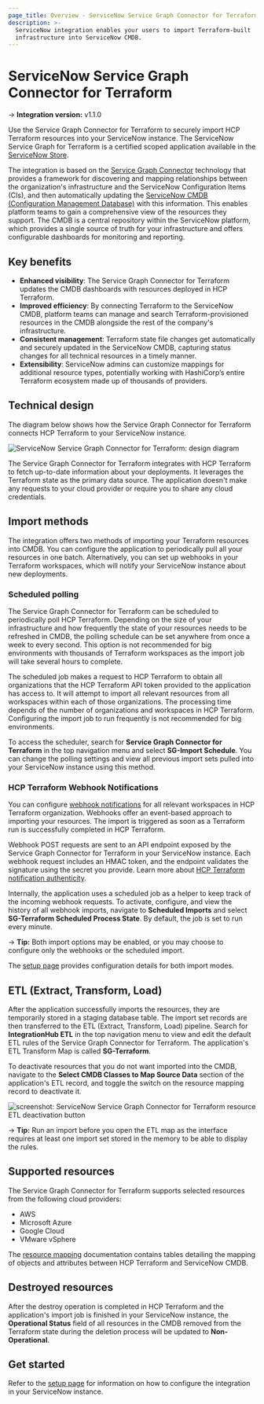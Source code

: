 ```yaml
---
page_title: Overview - ServiceNow Service Graph Connector for Terraform Integration - HCP Terraform
description: >-
  ServiceNow integration enables your users to import Terraform-built
  infrastructure into ServiceNow CMDB.
---
```


# ServiceNow Service Graph Connector for Terraform

-> **Integration version:**  v1.1.0

Use the Service Graph Connector for Terraform to securely import HCP Terraform resources into your ServiceNow instance. The ServiceNow Service Graph for Terraform is a certified scoped application available in the [ServiceNow Store](https://store.servicenow.com/sn_appstore_store.do#!/store/application/0b0600891b52c150c216ebd56e4bcb32).

The integration is based on the [Service Graph Connector](https://www.servicenow.com/products/service-graph-connectors.html) technology that provides a framework for discovering and mapping relationships between the organization's infrastructure and the ServiceNow Configuration Items (CIs), and then automatically updating the [ServiceNow CMDB (Configuration Management Database)](https://www.servicenow.com/products/servicenow-platform/configuration-management-database.html) with this information. This enables platform teams to gain a comprehensive view of the resources they support. The CMDB is a central repository within the ServiceNow platform, which provides a single source of truth for your infrastructure and offers configurable dashboards for monitoring and reporting.

## Key benefits

- **Enhanced visibility**: The Service Graph Connector for Terraform updates the CMDB dashboards with resources deployed in HCP Terraform.
- **Improved efficiency**: By connecting Terraform to the ServiceNow CMDB, platform teams can manage and search Terraform-provisioned resources in the CMDB alongside the rest of the company's infrastructure.
- **Consistent management**: Terraform state file changes get automatically and securely updated in the ServiceNow CMDB, capturing status changes for all technical resources in a timely manner. 
- **Extensibility**: ServiceNow admins can customize mappings for additional resource types, potentially working with HashiCorp’s entire Terraform ecosystem made up of thousands of providers.

## Technical design

The diagram below shows how the Service Graph Connector for Terraform connects HCP Terraform to your ServiceNow instance. 

![ServiceNow Service Graph Connector for Terraform: design diagram](/img/docs/service-now-service-graph-design.png)

The Service Graph Connector for Terraform integrates with HCP Terraform to fetch up-to-date information about your deployments. It leverages the Terraform state as the primary data source. The application doesn't make any requests to your cloud provider or require you to share any cloud credentials.

## Import methods

The integration offers two methods of importing your Terraform resources into CMDB. You can configure the application to periodically pull all your resources in one batch. Alternatively, you can set up webhooks in your Terraform workspaces, which will notify your ServiceNow instance about new deployments.

### Scheduled polling

The Service Graph Connector for Terraform can be scheduled to periodically poll HCP Terraform. Depending on the size of your infrastructure and how frequently the state of your resources needs to be refreshed in CMDB, the polling schedule can be set anywhere from once a week to every second. This option is not recommended for big environments with thousands of Terraform workspaces as the import job will take several hours to complete.

The scheduled job makes a request to HCP Terraform to obtain all organizations that the HCP Terraform API token provided to the application has access to. It will attempt to import all relevant resources from all workspaces within each of those organizations. The processing time depends of the number of organizations and workspaces in HCP Terraform. Configuring the import job to run frequently is not recommended for big environments.

To access the scheduler, search for **Service Graph Connector for Terraform** in the top navigation menu and select **SG-Import Schedule**. You can change the polling settings and view all previous import sets pulled into your ServiceNow instance using this method.

### HCP Terraform Webhook Notifications

You can configure [webhook notifications](/terraform/cloud-docs/workspaces/settings/notifications) for all relevant workspaces in HCP Terraform organization. Webhooks offer an event-based approach to importing your resources. The import is triggered as soon as a Terraform run is successfully completed in HCP Terraform.

Webhook POST requests are sent to an API endpoint exposed by the Service Graph Connector for Terraform in your ServiceNow instance. Each webhook request includes an HMAC token, and the endpoint validates the signature using the secret you provide. Learn more about [HCP Terraform notification authenticity](/terraform/cloud-docs/workspaces/settings/notifications#notification-authenticity).

Internally, the application uses a scheduled job as a helper to keep track of the incoming webhook requests. To activate, configure, and view the history of all webhook imports, navigate to **Scheduled Imports** and select **SG-Terraform Scheduled Process State**. By default, the job is set to run every minute.

-> **Tip:** Both import options may be enabled, or you may choose to configure only the webhooks or the scheduled import. 

The [setup page](/terraform/cloud-docs/integrations/service-now/service-graph/service-graph-setup) provides configuration details for both import modes.

## ETL (Extract, Transform, Load)

After the application successfully imports the resources, they are temporarily stored in a staging database table. The import set records are then transferred to the ETL (Extract, Transform, Load) pipeline. Search for **IntegrationHub ETL** in the top navigation menu to view and edit the default ETL rules of the Service Graph Connector for Terraform. The application's ETL Transform Map is called **SG-Terraform**.

To deactivate resources that you do not want imported into the CMDB, navigate to the **Select CMDB Classes to Map Source Data** section of the application's ETL record, and toggle the switch on the resource mapping record to deactivate it.

![screenshot: ServiceNow Service Graph Connector for Terraform resource ETL deactivation button](/img/docs/service-now-service-graph-deactivate-etl.png)

-> **Tip:** Run an import before you open the ETL map as the interface requires at least one import set stored in the memory to be able to display the rules. 

## Supported resources

The Service Graph Connector for Terraform supports selected resources from the following cloud providers:

- AWS
- Microsoft Azure
- Google Cloud
- VMware vSphere

The [resource mapping](/terraform/cloud-docs/integrations/service-now/service-graph/resource-coverage) documentation contains tables detailing the mapping of objects and attributes between HCP Terraform and ServiceNow CMDB.

## Destroyed resources

After the destroy operation is completed in HCP Terraform and the application's import job is finished in your ServiceNow instance, the **Operational Status** field of all resources in the CMDB removed from the Terraform state during the deletion process will be updated to **Non-Operational**.

## Get started

Refer to the [setup page](/terraform/cloud-docs/integrations/service-now/service-graph/service-graph-setup) for information on how to configure the integration in your ServiceNow instance.
